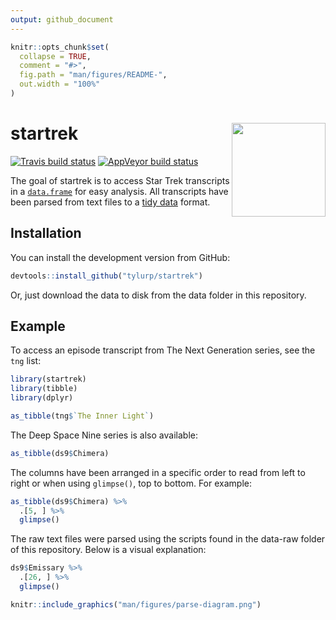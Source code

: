 ```yaml
---
output: github_document
---
```


<!-- README.md is generated from README.Rmd. Please edit that file -->

```r
knitr::opts_chunk$set(
  collapse = TRUE,
  comment = "#>",
  fig.path = "man/figures/README-",
  out.width = "100%"
)
```
# startrek <img src="man/figures/logo.png" align="right" height=150/>
<!-- badges: start -->
[![Travis build status](https://travis-ci.org/tyluRp/startrek.svg?branch=master)](https://travis-ci.org/tyluRp/startrek)
[![AppVeyor build status](https://ci.appveyor.com/api/projects/status/github/tyluRp/startrek?branch=master&svg=true)](https://ci.appveyor.com/project/tyluRp/startrek)
<!-- badges: end -->

The goal of startrek is to access Star Trek transcripts in a [`data.frame`](https://stat.ethz.ch/R-manual/R-devel/library/base/html/data.frame.html) for easy analysis. All transcripts have been parsed from text files to a [tidy data](http://vita.had.co.nz/papers/tidy-data.html) format.

## Installation

You can install the development version from GitHub:

``` r
devtools::install_github("tylurp/startrek")
```

Or, just download the data to disk from the data folder in this repository.

## Example

To access an episode transcript from The Next Generation series, see the `tng` list:

```r
library(startrek)
library(tibble)
library(dplyr)

as_tibble(tng$`The Inner Light`)
```

The Deep Space Nine series is also available:

```r
as_tibble(ds9$Chimera)
```

The columns have been arranged in a specific order to read from left to right or when using `glimpse()`, top to bottom. For example:

```r
as_tibble(ds9$Chimera) %>% 
  .[5, ] %>% 
  glimpse()
```

The raw text files were parsed using the scripts found in the data-raw folder of this repository. Below is a visual explanation:

```r
ds9$Emissary %>% 
  .[26, ] %>% 
  glimpse()
```

```r
knitr::include_graphics("man/figures/parse-diagram.png")
```
